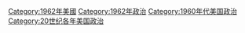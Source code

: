 [[Category:1962年美國|Category:1962年美國]]
[[Category:1962年政治|Category:1962年政治]]
[[Category:1960年代美国政治|Category:1960年代美国政治]]
[[Category:20世纪各年美国政治|Category:20世纪各年美国政治]]